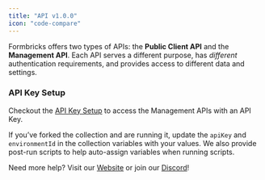 ```yaml
---
title: "API v1.0.0"
icon: "code-compare"
---
```


Formbricks offers two types of APIs: the **Public Client API** and the **Management API**. Each API serves a different purpose, has *different* authentication requirements, and provides access to different data and settings.

### API Key Setup

Checkout the [API Key Setup](/development/rest-api) to access the Management APIs with an API Key.

If you’ve forked the collection and are running it, update the `apiKey` and `environmentId` in the collection variables with your values. We also provide post-run scripts to help auto-assign variables when running scripts.

Need more help? Visit our [Website](https://formbricks.com/) or join our [Discord](https://formbricks.com/discord)!
